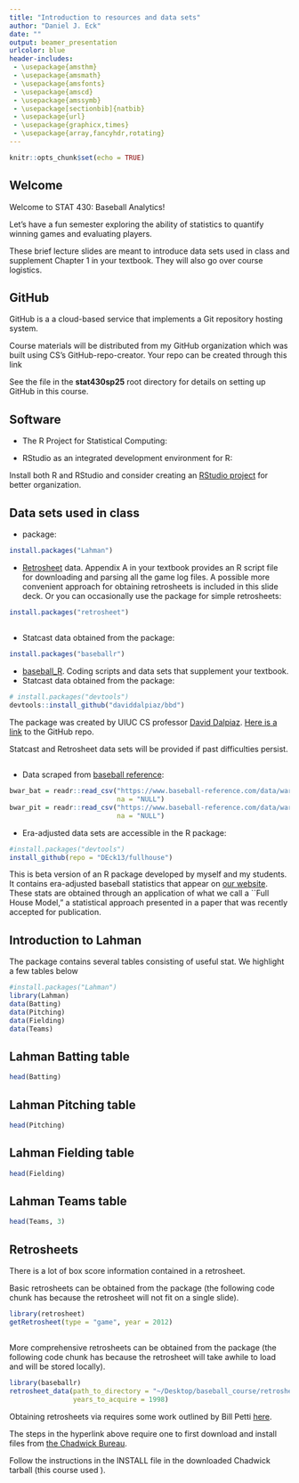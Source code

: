 ```yaml
---
title: "Introduction to resources and data sets"
author: "Daniel J. Eck"
date: ""
output: beamer_presentation
urlcolor: blue
header-includes: 
 - \usepackage{amsthm}
 - \usepackage{amsmath}
 - \usepackage{amsfonts}
 - \usepackage{amscd}
 - \usepackage{amssymb}
 - \usepackage[sectionbib]{natbib}
 - \usepackage{url}
 - \usepackage{graphicx,times}
 - \usepackage{array,fancyhdr,rotating}
---
```


```r
knitr::opts_chunk$set(echo = TRUE)
```

## Welcome

Welcome to STAT 430: Baseball Analytics! 

\vspace{12pt}

Let's have a fun semester exploring the ability of statistics to quantify winning games and evaluating players.

\vspace{12pt}

These brief lecture slides are meant to introduce data sets used in class and supplement Chapter 1 in your textbook. They will also go over course logistics.





## GitHub

GitHub is a a cloud-based service that implements a Git repository hosting system.

\vspace{12pt}

Course materials will be distributed from my GitHub organization which was built using CS's GitHub-repo-creator. Your repo can be created through this link
\begin{center}
\url{https://edu.cs.illinois.edu/create-gh-repo/sp25_stat430}
\end{center}

\vspace{12pt}

See the \texttt{setup.md} file in the **stat430sp25** root directory for details on setting up GitHub in this course.


## Software

 - The R Project for Statistical Computing: \url{https://www.r-project.org/}

 - RStudio as an integrated development environment for R: \url{https://www.rstudio.com/}

\vspace{12pt}

Install both R and RStudio and consider creating an [RStudio project](https://support.posit.co/hc/en-us/articles/200526207-Using-RStudio-Projects) for better organization.


## Data sets used in class

- \texttt{Lahman} package: 
```r
install.packages("Lahman")
```
- [Retrosheet](www.retrosheet.org/gamelogs/index.html) data. Appendix A in your textbook provides an R script file for downloading and parsing all the game log files. A possible more convenient approach for obtaining retrosheets is included in this slide deck. Or you can occasionally use the \texttt{retrosheet} package for simple retrosheets:
```r
install.packages("retrosheet")
```
<!-- - PITCHf/x data in XML format.  Appendix B in your textbook details the \texttt{xml2} package and other resources for working with XML data in R.  -->


## 

- Statcast data obtained from the \texttt{baseballr} package: 
```r
install.packages("baseballr")
```
- [baseball_R](https://github.com/beanumber/baseball_R). Coding scripts and data sets that supplement your textbook.
- Statcast data obtained from the \texttt{bbd} package: 
```r
# install.packages("devtools")
devtools::install_github("daviddalpiaz/bbd")
```

The \texttt{bbd} package was created by UIUC CS professor [David Dalpiaz](https://daviddalpiaz.org/). [Here is a link](https://github.com/daviddalpiaz/bbd) to the GitHub repo.

\vspace{12pt}

Statcast and Retrosheet data sets will be provided if past difficulties persist.


## 

- Data scraped from [baseball reference](https://www.baseball-reference.com/): 
 
\tiny
```r
bwar_bat = readr::read_csv("https://www.baseball-reference.com/data/war_daily_bat.txt", 
                           na = "NULL")
bwar_pit = readr::read_csv("https://www.baseball-reference.com/data/war_daily_pitch.txt", 
                           na = "NULL")
```

\normalsize
- Era-adjusted data sets are accessible in the \texttt{fullhouse} R package:
```r
#install.packages("devtools")
install_github(repo = "DEck13/fullhouse")
```
This is beta version of an R package developed by myself and my students. It contains era-adjusted baseball statistics that appear on [our website](https://eckeraadjustment.web.illinois.edu/). These stats are obtained through an application of what we call a ``Full House Model," a statistical approach presented in a paper that was recently accepted for publication.

## Introduction to Lahman

The \texttt{Lahman} package contains several tables consisting of useful stat. We highlight a few tables below

\vspace{12pt}

```r
#install.packages("Lahman") 
library(Lahman)
data(Batting)
data(Pitching)
data(Fielding)
data(Teams)
```


## Lahman Batting table

\tiny
```r
head(Batting)
```


## Lahman Pitching table

\tiny
```r
head(Pitching)
```


## Lahman Fielding table

\tiny
```r
head(Fielding)
```


## Lahman Teams table

\tiny
```r
head(Teams, 3)
```


## Retrosheets

There is a lot of box score information contained in a retrosheet. 


Basic retrosheets can be obtained from the \texttt{retrosheet} package (the following code chunk has \texttt{eval = FALSE} because the retrosheet will not fit on a single slide).

\vspace{12pt}

```r
library(retrosheet)
getRetrosheet(type = "game", year = 2012)
```


##

More comprehensive retrosheets can be obtained from the \texttt{baseballr} package (the following code chunk has \texttt{eval = FALSE} because the retrosheet will take awhile to load and will be stored locally).

\vspace{12pt}

\tiny
```r
library(baseballr)
retrosheet_data(path_to_directory = "~/Desktop/baseball_course/retrosheet", 
                years_to_acquire = 1998)
```

\normalsize
Obtaining retrosheets via \texttt{baseballr} requires some work outlined by Bill Petti [here](https://billpetti.github.io/2019-08-10-build-retrosheet-event-roster-database-rstats-baseballr/). 

The steps in the hyperlink above require one to first download and install files from [the Chadwick Bureau](https://github.com/chadwickbureau/chadwick/releases).

Follow the instructions in the INSTALL file in the downloaded Chadwick tarball (this course used \texttt{chadwick-0.9.5}).





